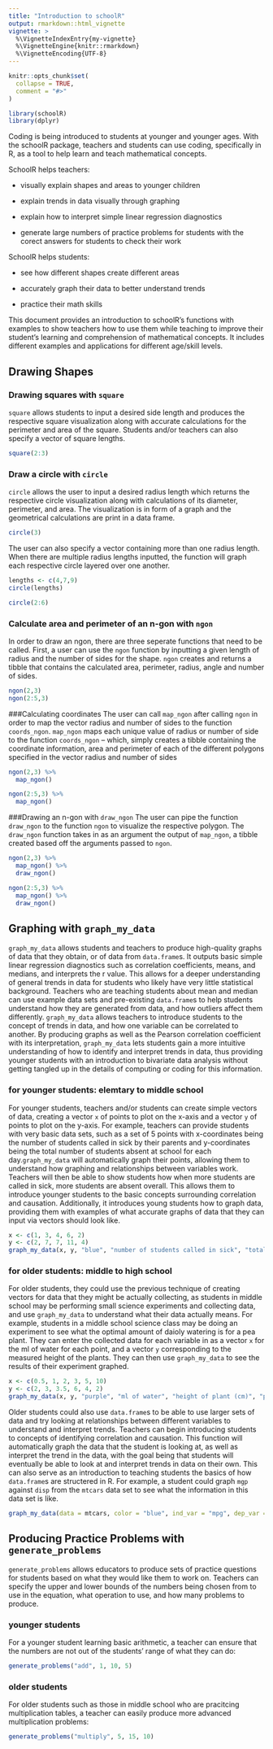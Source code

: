 ```yaml
---
title: "Introduction to schoolR"
output: rmarkdown::html_vignette
vignette: >
  %\VignetteIndexEntry{my-vignette}
  %\VignetteEngine{knitr::rmarkdown}
  %\VignetteEncoding{UTF-8}
---
```


```r
knitr::opts_chunk$set(
  collapse = TRUE,
  comment = "#>"
)
```

```r
library(schoolR)
library(dplyr)
```

Coding is being introduced to students at younger and younger ages. With the schoolR package, teachers and students can use coding, specifically in R, as a tool to help learn and teach mathematical concepts. 

SchoolR helps teachers:

  * visually explain shapes and areas to younger children
  
  * explain trends in data visually through graphing
  
  * explain how to interpret simple linear regression diagnostics
  
  * generate large numbers of practice problems for students with the corect answers for students to check their work
  
SchoolR helps students:
  
  * see how different shapes create different areas
  
  * accurately graph their data to better understand trends
  
  * practice their math skills
  
This document provides an introduction to schoolR's functions with examples to show teachers how to use them while teaching to improve their student's learning and comprehension of mathematical concepts. It includes different examples and applications for different age/skill levels.

## Drawing Shapes

### Drawing squares with `square` 

`square` allows students to input a desired side length and produces the respective square visualization along with accurate calculations for the perimeter and area of the square. Students and/or teachers can also specify a vector of square lengths. 
```r
square(2:3)
```

### Draw a circle with `circle`

`circle` allows the user to input a desired radius length which returns the respective circle visualization along with calculations of its diameter, perimeter, and area. The visualization is in form of a graph and the geometrical calculations are print in a data frame.
```r
circle(3)
```

The user can also specify a vector containing more than one radius length. When there are multiple radius lengths inputted, the function will graph each respective circle layered over one another.
```r
lengths <- c(4,7,9)
circle(lengths)

circle(2:6)
```


### Calculate area and perimeter of an n-gon with `ngon` 
In order to draw an ngon, there are three seperate functions that need to be called. First, a user can use the `ngon` function by inputting a given length of radius and the number of sides for the shape. `ngon` creates and returns a tibble that contains the calculated area, perimeter, radius, angle and number of sides. 
```r
ngon(2,3)
ngon(2:5,3)
```


###Calculating coordinates
The user can call `map_ngon` after calling `ngon` in order to map the vector radius \code{r} and number of sides \code{n} to the function `coords_ngon`. `map_ngon` maps each unique value of radius or number of side to the function `coords_ngon` -- which, simply creates a tibble containing the coordinate information, area and perimeter of each of the different polygons specified in the vector radius \code{r} and number of sides \code{n}
```r
ngon(2,3) %>%
  map_ngon()

ngon(2:5,3) %>%
  map_ngon()
```
###Drawing an n-gon with `draw_ngon` 
The user can pipe the function `draw_ngon` to the function `ngon` to visualize the respective polygon. The `draw_ngon` function takes in as an argument the output of `map_ngon`, a tibble created based off the arguments passed to `ngon`. 
```r
ngon(2,3) %>%
  map_ngon() %>%
  draw_ngon()

ngon(2:5,3) %>%
  map_ngon() %>%
  draw_ngon()
```

## Graphing with `graph_my_data`
`graph_my_data` allows students and teachers to produce high-quality graphs of data that they obtain, or of data from `data.frame`s. It outputs basic simple linear regression diagnostics such as correlation coefficients, means, and medians, and interprets the r value. This allows for a deeper understanding of general trends in data for students who likely have very little statistical background. Teachers who are teaching students about mean and median can use example data sets and pre-existing `data.frame`s to help students understand how they are generated from data, and how outliers affect them differently. `graph_my_data` allows teachers to introduce students to the concept of trends in data, and how one variable can be correlated to another. By producing graphs as well as the Pearson correlation coefficient with its interpretation, `graph_my_data` lets students gain a more intuitive understanding of how to identify and interpret trends in data, thus providing younger students with an introduction to bivariate data analysis without getting tangled up in the details of computing or coding for this information.

### for younger students: elemtary to middle school 
For younger students, teachers and/or students can create simple vectors of data, creating a vector `x` of points to plot on the x-axis and a vector `y` of points to plot on the y-axis. 
For example, teachers can provide students with very basic data sets, such as a set of 5 points with x-coordinates being the number of students called in sick by their parents and y-coordinates being the total number of students absent at school for each day.`graph_my_data` will automatically graph their points, allowing them to understand how graphing and relationships between variables work. Teachers will then be able to show students how when more students are called in sick, more students are absent overall. This allows them to introduce younger students to the basic concepts surrounding correlation and causation. Additionally, it introduces young students how to graph data, providing them with examples of what accurate graphs of data that they can input via vectors should look like.
```r
x <- c(1, 3, 4, 6, 2)
y <- c(2, 7, 7, 11, 4)
graph_my_data(x, y, "blue", "number of students called in sick", "total number of absences", "kids out of school on a certain day")
```

### for older students: middle to high school
For older students, they could use the previous technique of creating vectors for data that they might be actually collecting, as students in middle school may be performing small science experiments and collecting data, and use `graph_my_data` to understand what their data actually means. 
For example, students in a middle school science class may be doing an experiment to see what the optimal amount of daioly watering is for a pea plant. They can enter the collected data for each variable in as a vector `x` for the ml of water for each point, and a vector `y` corresponding to the measured height of the plants. They can then use `graph_my_data` to see the results of their experiment graphed. 
```r
x <- c(0.5, 1, 2, 3, 5, 10)
y <- c(2, 3, 3.5, 6, 4, 2)
graph_my_data(x, y, "purple", "ml of water", "height of plant (cm)", "plant height vs amount of water given to plant daily")
```

Older students could also use `data.frame`s to be able to use larger sets of data and try looking at relationships between different variables to understand and interpret trends. Teachers can begin introducing students to concepts of identifying correlation and causation. This function will automatically graph the data that the student is looking at, as well as interpret the trend in the data, with the goal being that students will eventually be able to look at and interpret trends in data on their own. This can also serve as an introduction to teaching students the basics of how `data.frame`s are structered in R.
For example, a student could graph `mgp` against `disp` from the `mtcars` data set to see what the information in this data set is like.
```r
graph_my_data(data = mtcars, color = "blue", ind_var = "mpg", dep_var = "disp", title = "mtcars data")$r_df
```


## Producing Practice Problems with `generate_problems`

`generate_problems` allows educators to produce sets of practice questions for students based on what they would like them to work on. Teachers can specify the upper and lower bounds of the numbers being chosen from to use in the equation, what operation to use, and how many problems to produce.

### younger students
For a younger student learning basic arithmetic, a teacher can ensure that the numbers are not out of the students' range of what they can do:
```r
generate_problems("add", 1, 10, 5)
```

### older students
For older students such as those in middle school who are pracitcing multiplication tables, a teacher can easily produce more advanced multiplication problems:
```r
generate_problems("multiply", 5, 15, 10)
```

